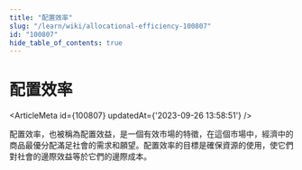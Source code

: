 ```yaml
---
title: "配置效率"
slug: "/learn/wiki/allocational-efficiency-100807"
id: "100807"
hide_table_of_contents: true
---
```



# 配置效率

<ArticleMeta id={100807} updatedAt={'2023-09-26 13:58:51'} />
<div className='border-solid border-b border-t-0 my-4 border-[var(--ifm-color-gray-300)]' />

配置效率，也被稱為配置效益，是一個有效市場的特徵，在這個市場中，經濟中的商品最優分配滿足社會的需求和願望。配置效率的目標是確保資源的使用，使它們對社會的邊際效益等於它們的邊際成本。
